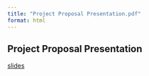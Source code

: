 ```yaml
---
title: "Project Proposal Presentation.pdf"
format: html
---
```


## Project Proposal Presentation

[slides](Epps%206302%20Project%20Proposal.pdf)
